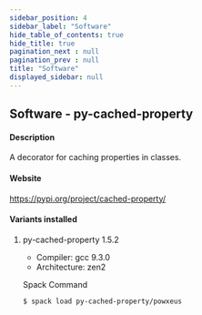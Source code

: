 ```yaml
---
sidebar_position: 4
sidebar_label: "Software"
hide_table_of_contents: true
hide_title: true
pagination_next : null
pagination_prev : null
title: "Software"
displayed_sidebar: null
---
```


## Software - py-cached-property


#### Description
A decorator for caching properties in classes.

#### Website
https://pypi.org/project/cached-property/

#### Variants installed

1. py-cached-property 1.5.2

    - Compiler: gcc 9.3.0
    - Architecture: zen2

    Spack Command
    ```bash
    $ spack load py-cached-property/powxeus
    ```
